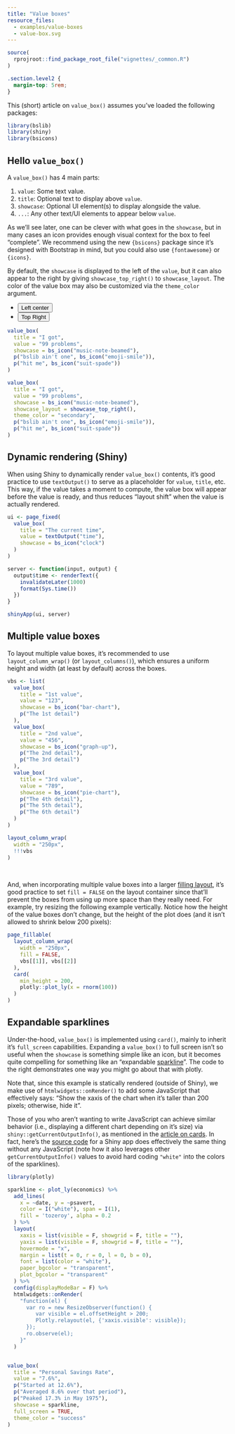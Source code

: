 ```yaml
---
title: "Value boxes"
resource_files:
  - examples/value-boxes
  - value-box.svg
---
```


```r
source(
  rprojroot::find_package_root_file("vignettes/_common.R")
)
```

```css
.section.level2 {
  margin-top: 5rem;
}
```

This (short) article on `value_box()` assumes you've loaded the following packages:

```r
library(bslib)
library(shiny)
library(bsicons)
```


## Hello `value_box()`

<div class="row">
<div class="col-md-6">

A `value_box()` has 4 main parts:

1. `value`: Some text value.
2. `title`: Optional text to display above `value`.
3. `showcase`: Optional UI element(s) to display alongside the value.
4. `...`: Any other text/UI elements to appear below `value`.

As we'll see later, one can be clever with what goes in the `showcase`, but in many cases an icon provides enough visual context for the box to feel "complete". We recommend using the new `{bsicons}` package since it's designed with Bootstrap in mind, but you could also use `{fontawesome}` or `{icons}`.

By default, the `showcase` is displayed to the left of the `value`, but it can also appear to the right by giving `showcase_top_right()` to `showcase_layout`. The color of the value box may also be customized via the `theme_color` argument.

</div>

<div class="col-md-6">

<ul class="nav nav-pills justify-content-center" role="tablist">
  <li class="nav-item" role="presentation">
    <button class="nav-link active" data-bs-toggle="tab" data-bs-target="#left-center" type="button" role="tab" aria-controls="left-center" aria-selected="true">Left center</button>
  </li>
  <li class="nav-item" role="presentation">
    <button class="nav-link" data-bs-toggle="tab" data-bs-target="#top-right" type="button" role="tab" aria-controls="top-right" aria-selected="false">Top Right</button>
  </li>
  </li>
</ul>
<div class="tab-content">
  <div class="tab-pane show active" id="left-center" role="tabpanel" tabindex="0">
```r
value_box(
  title = "I got",
  value = "99 problems",
  showcase = bs_icon("music-note-beamed"),
  p("bslib ain't one", bs_icon("emoji-smile")),
  p("hit me", bs_icon("suit-spade"))
)
```
</div>
  <div class="tab-pane" id="top-right" role="tabpanel" tabindex="0">
```r
value_box(
  title = "I got",
  value = "99 problems",
  showcase = bs_icon("music-note-beamed"),
  showcase_layout = showcase_top_right(),
  theme_color = "secondary",
  p("bslib ain't one", bs_icon("emoji-smile")),
  p("hit me", bs_icon("suit-spade"))
)
```
</div>
</div>
  </div>
</div>




## Dynamic rendering (Shiny)

:::: row
::: col-md-6
When using Shiny to dynamically render `value_box()` contents, it's good practice to use `textOutput()` to serve as a placeholder for `value`, `title`, etc. This way, if the value takes a moment to compute, the value box will appear before the value is ready, and thus reduces "layout shift" when the value is actually rendered.
:::

::: col-md-6
```r
ui <- page_fixed(
  value_box(
    title = "The current time",
    value = textOutput("time"),
    showcase = bs_icon("clock")
  )
)

server <- function(input, output) {
  output$time <- renderText({
    invalidateLater(1000)
    format(Sys.time())
  })
}

shinyApp(ui, server)
```
:::
::::


## Multiple value boxes

To layout multiple value boxes, it's recommended to use `layout_column_wrap()` (or `layout_columns()`), which ensures a uniform height and width (at least by default) across the boxes.

```r
vbs <- list(
  value_box(
    title = "1st value",
    value = "123",
    showcase = bs_icon("bar-chart"),
    p("The 1st detail")
  ),
  value_box(
    title = "2nd value",
    value = "456",
    showcase = bs_icon("graph-up"),
    p("The 2nd detail"),
    p("The 3rd detail")
  ),
  value_box(
    title = "3rd value",
    value = "789",
    showcase = bs_icon("pie-chart"),
    p("The 4th detail"),
    p("The 5th detail"),
    p("The 6th detail")
  )
)

layout_column_wrap(
  width = "250px",
  !!!vbs
)
```

<br>

And, when incorporating multiple value boxes into a larger [filling layout](../filling), it's good practice to set `fill = FALSE` on the layout container since that'll prevent the boxes from using up more space than they really need. For example, try resizing the following example vertically. Notice how the height of the value boxes don't change, but the height of the plot does (and it isn't allowed to shrink below 200 pixels):

```r
page_fillable(
  layout_column_wrap(
    width = "250px",
    fill = FALSE,
    vbs[[1]], vbs[[2]]
  ),
  card(
    min_height = 200,
    plotly::plot_ly(x = rnorm(100))
  )
)
```





## Expandable sparklines

::: row
::: col-md-6
Under-the-hood, `value_box()` is implemented using `card()`, mainly to inherit it's `full_screen` capabilities. Expanding a `value_box()` to full screen isn't so useful when the `showcase` is something simple like an icon, but it becomes quite compelling for something like an "expandable [sparkline](https://en.wikipedia.org/wiki/Sparkline)". The code to the right demonstrates one way you might go about that with plotly.

Note that, since this example is statically rendered (outside of Shiny), we make use of `htmlwidgets::onRender()` to add some JavaScript that effectively says: "Show the xaxis of the chart when it's taller than 200 pixels; otherwise, hide it".

Those of you who aren't wanting to write JavaScript can achieve similar behavior (i.e., displaying a different chart depending on it's size) via `shiny::getCurrentOutputInfo()`, as mentioned in the [article on cards](../cards#shiny). In fact, here's the [source code](https://github.com/rstudio/bslib/tree/main/inst/examples/value_box) for a Shiny app does effectively the same thing without any JavaScript (note how it also leverages other `getCurrentOutputInfo()` values to avoid hard coding `"white"` into the colors of the sparklines).
:::

::: col-md-6
```r
library(plotly)

sparkline <- plot_ly(economics) %>%
  add_lines(
    x = ~date, y = ~psavert,
    color = I("white"), span = I(1),
    fill = 'tozeroy', alpha = 0.2
  ) %>%
  layout(
    xaxis = list(visible = F, showgrid = F, title = ""),
    yaxis = list(visible = F, showgrid = F, title = ""),
    hovermode = "x",
    margin = list(t = 0, r = 0, l = 0, b = 0),
    font = list(color = "white"),
    paper_bgcolor = "transparent",
    plot_bgcolor = "transparent"
  ) %>%
  config(displayModeBar = F) %>%
  htmlwidgets::onRender(
    "function(el) {
      var ro = new ResizeObserver(function() {
         var visible = el.offsetHeight > 200;
         Plotly.relayout(el, {'xaxis.visible': visible});
      });
      ro.observe(el);
    }"
  )


value_box(
  title = "Personal Savings Rate",
  value = "7.6%",
  p("Started at 12.6%"),
  p("Averaged 8.6% over that period"),
  p("Peaked 17.3% in May 1975"),
  showcase = sparkline,
  full_screen = TRUE,
  theme_color = "success"
)
```

:::
:::
